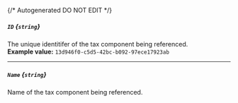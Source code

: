 {/* Autogenerated DO NOT EDIT  */}
##### `ID` *{`string`}*
The unique identitifer of the tax component being referenced.
<br/>
**Example value:** `13d946f0-c5d5-42bc-b092-97ece17923ab`

---
##### `Name` *{`string`}*
Name of the tax component being referenced.

